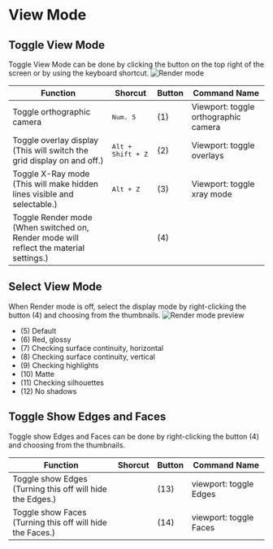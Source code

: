 # View Mode

## Toggle View Mode

Toggle View Mode can be done by clicking the button on the top right of the screen or by using the keyboard shortcut.
![Render mode](/img/render-mode.png)

| Function                                                                                    | Shorcut                    | Button | Command Name                         |
| ------------------------------------------------------------------------------------------- | -------------------------- | ------ | ------------------------------------ |
| Toggle orthographic camera                                                                  | <kbd>Num. 5</kbd>          | (1)    | Viewport: toggle orthographic camera |
| Toggle overlay display<br/>(This will switch the grid display on and off.)                 | <kbd>Alt + Shift + Z</kbd> | (2)    | Viewport: toggle overlays            |
| Toggle X-Ray mode<br/>(This will make hidden lines visible and selectable.)               | <kbd>Alt + Z</kbd>         | (3)    | Viewport: toggle xray mode           |
| Toggle Render mode<br/>(When switched on, Render mode will reflect the material settings.) |                            | (4)    |                                      |

## Select View Mode

When Render mode is off, select the display mode by right-clicking the button (4) and choosing from the thumbnails.
![Render mode preview](/img/render-mode-preview.png)

- (5) Default
- (6) Red, glossy
- (7) Checking surface continuity, horizontal
- (8) Checking surface continuity, vertical
- (9) Checking highlights
- (10) Matte
- (11) Checking silhouettes
- (12) No shadows

## Toggle Show Edges and Faces

Toggle show Edges and Faces can be done by right-clicking the button (4) and choosing from the thumbnails.

| Function                                                      | Shorcut | Button | Command Name           |
| ------------------------------------------------------------- | ------- | ------ | ---------------------- |
| Toggle show Edges <br />(Turning this off will hide the Edges.) |         | (13)   | viewport: toggle Edges |
| Toggle show Faces <br />(Turning this off will hide the Faces.) |         | (14)   | viewport: toggle Faces |